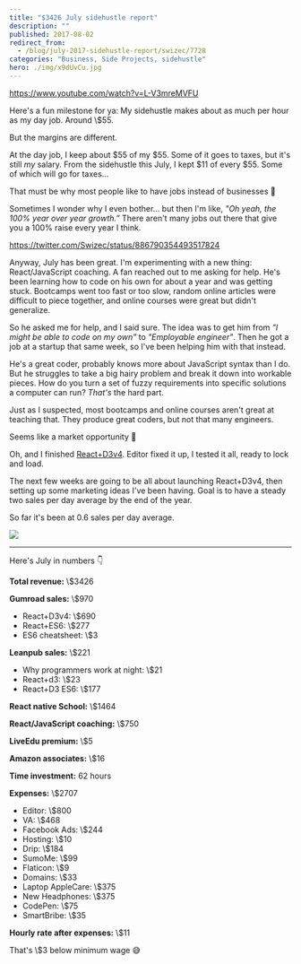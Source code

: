 ```yaml
---
title: "$3426 July sidehustle report"
description: ""
published: 2017-08-02
redirect_from:
  - /blog/july-2017-sidehustle-report/swizec/7728
categories: "Business, Side Projects, sidehustle"
hero: ./img/x9dUvCu.jpg
---
```


https://www.youtube.com/watch?v=L-V3mreMVFU

Here's a fun milestone for ya: My sidehustle makes about as much per hour as my day job. Around \\\$55.

But the margins are different.

At the day job, I keep about $55 of my $55. Some of it goes to taxes, but it's still _my_ salary. From the sidehustle this July, I kept $11 of every $55. Some of which will go for taxes…

That must be why most people like to have jobs instead of businesses 🤔

Sometimes I wonder why I even bother… but then I'm like, _"Oh yeah, the 100% year over year growth.”_ There aren't many jobs out there that give you a 100% raise every year I think.

https://twitter.com/Swizec/status/886790354493517824

Anyway, July has been great. I'm experimenting with a new thing: React/JavaScript coaching. A fan reached out to me asking for help. He's been learning how to code on his own for about a year and was getting stuck. Bootcamps went too fast or too slow, random online articles were difficult to piece together, and online courses were great but didn't generalize.

So he asked me for help, and I said sure. The idea was to get him from _"I might be able to code on my own"_ to _"Employable engineer"_. Then he got a job at a startup that same week, so I've been helping him with that instead.

He's a great coder, probably knows more about JavaScript syntax than I do. But he struggles to take a big hairy problem and break it down into workable pieces. How do you turn a set of fuzzy requirements into specific solutions a computer can run? _That's_ the hard part.

Just as I suspected, most bootcamps and online courses aren't great at teaching that. They produce great coders, but not that many engineers.

Seems like a market opportunity 🤔

Oh, and I finished [React+D3v4](https://gum.co/mTWg). Editor fixed it up, I tested it all, ready to lock and load.

The next few weeks are going to be all about launching React+D3v4, then setting up some marketing ideas I've been having. Goal is to have a steady two sales per day average by the end of the year.

So far it's been at 0.6 sales per day average.

![](./img/x9dUvCu.jpg)

---

Here's July in numbers 👇

**Total revenue:** \\\$3426

**Gumroad sales:** \\\$970

- React+D3v4: \\\$690
- React+ES6: \\\$277
- ES6 cheatsheet: \\\$3

**Leanpub sales:** \\\$221

- Why programmers work at night: \\\$21
- React+d3: \\\$23
- React+D3 ES6: \\\$177

**React native School:** \\\$1464

**React/JavaScript coaching:** \\\$750

**LiveEdu premium:** \\\$5

**Amazon associates:** \\\$16

**Time investment:** 62 hours

**Expenses:** \\\$2707

- Editor: \\\$800
- VA: \\\$468
- Facebook Ads: \\\$244
- Hosting: \\\$10
- Drip: \\\$184
- SumoMe: \\\$99
- Flaticon: \\\$9
- Domains: \\\$33
- Laptop AppleCare: \\\$375
- New Headphones: \\\$375
- CodePen: \\\$75
- SmartBribe: \\\$35

**Hourly rate after expenses:** \\\$11

That's \\\$3 below minimum wage 😅
